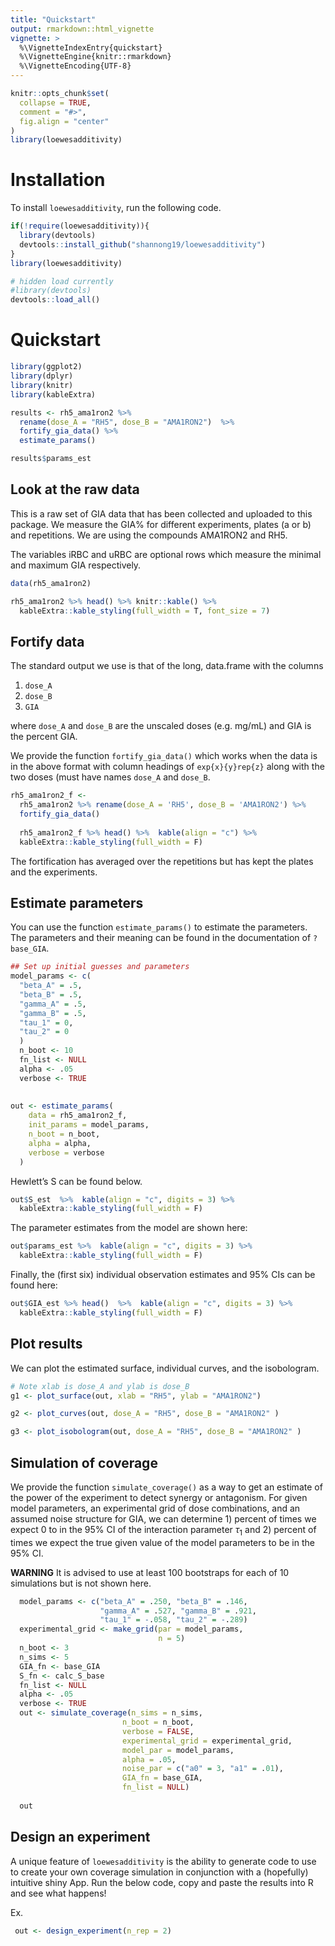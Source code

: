 ```yaml
---
title: "Quickstart"
output: rmarkdown::html_vignette
vignette: >
  %\VignetteIndexEntry{quickstart}
  %\VignetteEngine{knitr::rmarkdown}
  %\VignetteEncoding{UTF-8}
---
```


```r
knitr::opts_chunk$set(
  collapse = TRUE,
  comment = "#>",
  fig.align = "center"
)
library(loewesadditivity)
```

# Installation

To install `loewesadditivity`, run the following code.

```r
if(!require(loewesadditivity)){
  library(devtools)
  devtools::install_github("shannong19/loewesadditivity")
}
library(loewesadditivity)
```

```r
# hidden load currently
#library(devtools)
devtools::load_all()
```

# Quickstart

```r
library(ggplot2)
library(dplyr)
library(knitr)
library(kableExtra)

results <- rh5_ama1ron2 %>% 
  rename(dose_A = "RH5", dose_B = "AMA1RON2")  %>% 
  fortify_gia_data() %>%
  estimate_params() 

results$params_est


```


## Look at the raw data


This is a raw set of GIA data that has been collected and uploaded to this package.  We measure the GIA% for different experiments, plates (a or b) and repetitions.  We are using the compounds AMA1RON2 and RH5.  

The variables iRBC and uRBC are optional rows which measure the minimal and maximum GIA respectively.

```r
data(rh5_ama1ron2)

rh5_ama1ron2 %>% head() %>% knitr::kable() %>%
  kableExtra::kable_styling(full_width = T, font_size = 7)

```


## Fortify data

The standard output we use is that of the long, data.frame with the columns

1. `dose_A`
2. `dose_B`
3. `GIA`

where `dose_A` and `dose_B` are the unscaled doses (e.g. mg/mL) and GIA is the percent GIA.

We provide the function `fortify_gia_data()` which works when the data is in the above format with column headings of  `exp{x}{y}rep{z}` along with the two doses (must have names `dose_A` and `dose_B`.



```r

rh5_ama1ron2_f <-
  rh5_ama1ron2 %>% rename(dose_A = 'RH5', dose_B = 'AMA1RON2') %>%
  fortify_gia_data()
  
  rh5_ama1ron2_f %>% head() %>%  kable(align = "c") %>%
  kableExtra::kable_styling(full_width = F)
```

The fortification has averaged over the repetitions but has kept the plates and the experiments.


## Estimate parameters

You can use the function `estimate_params()` to estimate the parameters.  The parameters and their meaning can be found in the documentation of `?base_GIA`.


```r
## Set up initial guesses and parameters
model_params <- c(
  "beta_A" = .5,
  "beta_B" = .5,
  "gamma_A" = .5,
  "gamma_B" = .5,
  "tau_1" = 0,
  "tau_2" = 0
  )
  n_boot <- 10
  fn_list <- NULL
  alpha <- .05
  verbose <- TRUE
  
  
out <- estimate_params(
    data = rh5_ama1ron2_f,
    init_params = model_params,
    n_boot = n_boot,
    alpha = alpha,
    verbose = verbose
  )
```


Hewlett's S can be found below.

```r
out$S_est  %>%  kable(align = "c", digits = 3) %>%
  kableExtra::kable_styling(full_width = F)
```


The parameter estimates from the model are shown here:

```r
out$params_est %>%  kable(align = "c", digits = 3) %>%
  kableExtra::kable_styling(full_width = F)
```

Finally, the (first six) individual observation estimates and 95% CIs can be found here:

```r
out$GIA_est %>% head()  %>%  kable(align = "c", digits = 3) %>%
  kableExtra::kable_styling(full_width = F)
```


## Plot results

We can plot the estimated surface, individual curves, and the isobologram.

```r
# Note xlab is dose_A and ylab is dose_B
g1 <- plot_surface(out, xlab = "RH5", ylab = "AMA1RON2")
```

```r
g2 <- plot_curves(out, dose_A = "RH5", dose_B = "AMA1RON2" )
```

```r
g3 <- plot_isobologram(out, dose_A = "RH5", dose_B = "AMA1RON2" )
```


## Simulation of coverage

We provide the function `simulate_coverage()` as a way to get an estimate of the power of the experiment to detect synergy or antagonism.  For given model parameters, an experimental grid of dose combinations, and an assumed noise structure for GIA, we can determine 1) percent of times we expect 0 to in the 95% CI of the interaction parameter $\tau_1$ and 2) percent of times we expect the true given value of the model parameters to be in the 95% CI.

**WARNING** It is advised to use at least 100 bootstraps for each of 10 simulations but is not shown here.

```r
  model_params <- c("beta_A" = .250, "beta_B" = .146,
                    "gamma_A" = .527, "gamma_B" = .921,
                    "tau_1" = -.058, "tau_2" = -.289)
  experimental_grid <- make_grid(par = model_params, 
                                 n = 5)
  n_boot <- 3
  n_sims <- 5
  GIA_fn <- base_GIA
  S_fn <- calc_S_base
  fn_list <- NULL
  alpha <- .05
  verbose <- TRUE
  out <- simulate_coverage(n_sims = n_sims,
                         n_boot = n_boot,
                         verbose = FALSE,
                         experimental_grid = experimental_grid,
                         model_par = model_params,
                         alpha = .05,
                         noise_par = c("a0" = 3, "a1" = .01),
                         GIA_fn = base_GIA,
                         fn_list = NULL)
  
  out

```


## Design an experiment

A unique feature of `loewesadditivity` is the ability to generate code to use to create your own coverage simulation in conjunction with a (hopefully) intuitive shiny App.  Run the below code, copy and paste the results into R and see what happens!

Ex.

```r
 out <- design_experiment(n_rep = 2)
```
